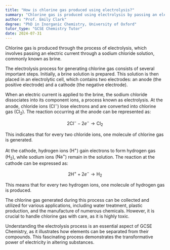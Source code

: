 ```yaml
---
title: "How is chlorine gas produced using electrolysis?"
summary: "Chlorine gas is produced using electrolysis by passing an electric current through a solution of sodium chloride (brine)."
author: "Prof. Emily Clark"
degree: "PhD in Inorganic Chemistry, University of Oxford"
tutor_type: "GCSE Chemistry Tutor"
date: 2024-07-31
---
```


Chlorine gas is produced through the process of electrolysis, which involves passing an electric current through a sodium chloride solution, commonly known as brine.

The electrolysis process for generating chlorine gas consists of several important steps. Initially, a brine solution is prepared. This solution is then placed in an electrolytic cell, which contains two electrodes: an anode (the positive electrode) and a cathode (the negative electrode).

When an electric current is applied to the brine, the sodium chloride dissociates into its component ions, a process known as electrolysis. At the anode, chloride ions ($\text{Cl}^-$) lose electrons and are converted into chlorine gas ($\text{Cl}_2$). The reaction occurring at the anode can be represented as:

$$
2 \text{Cl}^- - 2 e^- \rightarrow \text{Cl}_2
$$

This indicates that for every two chloride ions, one molecule of chlorine gas is generated.

At the cathode, hydrogen ions ($\text{H}^+$) gain electrons to form hydrogen gas ($\text{H}_2$), while sodium ions ($\text{Na}^+$) remain in the solution. The reaction at the cathode can be expressed as:

$$
2 \text{H}^+ + 2 e^- \rightarrow \text{H}_2
$$

This means that for every two hydrogen ions, one molecule of hydrogen gas is produced.

The chlorine gas generated during this process can be collected and utilized for various applications, including water treatment, plastic production, and the manufacture of numerous chemicals. However, it is crucial to handle chlorine gas with care, as it is highly toxic.

Understanding the electrolysis process is an essential aspect of GCSE Chemistry, as it illustrates how elements can be separated from their compounds. This fascinating process demonstrates the transformative power of electricity in altering substances.
    